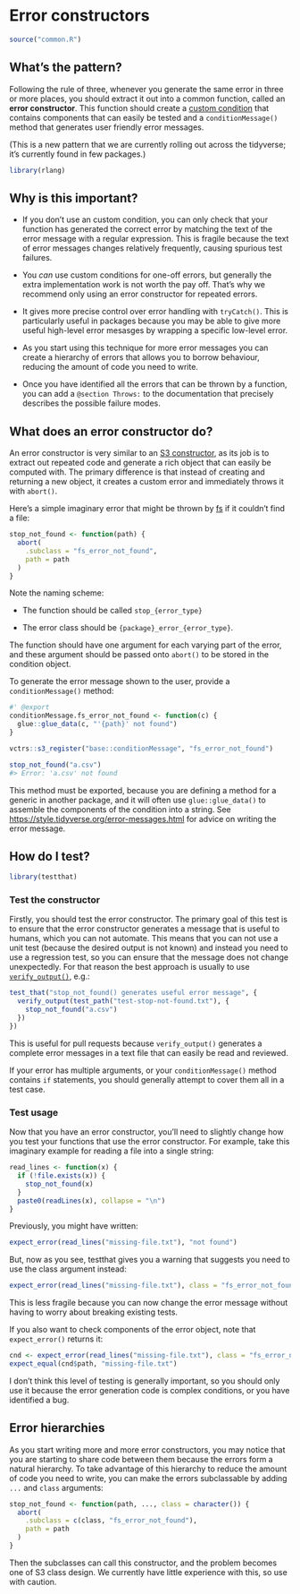 # Error constructors {#err-constructor}

```r
source("common.R")
```

## What's the pattern?

Following the rule of three, whenever you generate the same error in three or more places, you should extract it out into a common function, called an __error constructor__. This function should create a [custom condition](https://adv-r.hadley.nz/conditions.html#custom-conditions) that contains components that can easily be tested and a `conditionMessage()` method that generates user friendly error messages.

(This is a new pattern that we are currently rolling out across the tidyverse; it's currently found in few packages.)

```r
library(rlang)
```

## Why is this important?

* If you don't use an custom condition, you can only check that your function
  has generated the correct error by matching the text of the error message
  with a regular expression. This is fragile because the text of error messages
  changes relatively frequently, causing spurious test failures.

* You _can_ use custom conditions for one-off errors, but generally the extra 
  implementation work is not worth the pay off. That's why we recommend only 
  using an error constructor for repeated errors.

* It gives more precise control over error handling with `tryCatch()`. 
  This is particularly useful in packages because you may be able to give
  more useful high-level error mesasges by wrapping a specific low-level 
  error. 

* As you start using this technique for more error messages you can create
  a hierarchy of errors that allows you to borrow behaviour, reducing the
  amount of code you need to write.

* Once you have identified all the errors that can be thrown by a function,
  you can add a `@section Throws:` to the documentation that precisely 
  describes the possible failure modes.

## What does an error constructor do?

An error constructor is very similar to an [S3 constructor](https://adv-r.hadley.nz/s3.html#s3-constructor), as its job is to extract out repeated code and generate a rich object that can easily be computed with. The primary difference is that instead of creating and returning a new object, it creates a custom error and immediately throws it with `abort()`.

Here's a simple imaginary error that might be thrown by [fs](http://fs.r-lib.org/) if it couldn't find a file:

```r
stop_not_found <- function(path) {
  abort(
    .subclass = "fs_error_not_found",
    path = path
  )
}
```

Note the naming scheme:

* The function should be called `stop_{error_type}`

* The error class should be `{package}_error_{error_type}`. 

The function should have one argument for each varying part of the error, and these argument should be passed onto `abort()` to be stored in the condition object.

To generate the error message shown to the user, provide a `conditionMessage()` method:

```r
#' @export
conditionMessage.fs_error_not_found <- function(c) {
  glue::glue_data(c, "'{path}' not found")
}
```

```r
vctrs::s3_register("base::conditionMessage", "fs_error_not_found")
```


```r
stop_not_found("a.csv")
#> Error: 'a.csv' not found
```

This method must be exported, because you are defining a method for a generic in another package, and it will often use `glue::glue_data()` to assemble the components of the condition into a string. See <https://style.tidyverse.org/error-messages.html> for advice on writing the error message.

## How do I test?

```r
library(testthat)
```


### Test the constructor

Firstly, you should test the error constructor. The primary goal of this test is to ensure that the error constructor generates a message that is useful to humans, which you can not automate. This means that you can not use a unit test (because the desired output is not known) and instead you need to use a regression test, so you can ensure that the message does not change unexpectedly. For that reason the best approach is usually to use [`verify_output()`](https://testthat.r-lib.org/reference/verify_output.html), e.g.:

```r
test_that("stop_not_found() generates useful error message", {
  verify_output(test_path("test-stop-not-found.txt"), {
    stop_not_found("a.csv")
  })
})
```

This is useful for pull requests because `verify_output()` generates a complete error messages in a text file that can easily be read and reviewed.

If your error has multiple arguments, or your `conditionMessage()` method contains `if` statements, you should generally attempt to cover them all in a test case. 

### Test usage

Now that you have an error constructor, you'll need to slightly change how you test your functions that use the error constructor. For example, take this imaginary example for reading a file into a single string:

```r
read_lines <- function(x) {
  if (!file.exists(x)) {
    stop_not_found(x)
  }
  paste0(readLines(x), collapse = "\n")
}
```

Previously, you might have written:

```r
expect_error(read_lines("missing-file.txt"), "not found")
```

But, now as you see, testthat gives you a warning that suggests you need to use the class argument instead:

```r
expect_error(read_lines("missing-file.txt"), class = "fs_error_not_found")
```

This is less fragile because you can now change the error message without having to worry about breaking existing tests.

If you also want to check components of the error object, note that `expect_error()` returns it:

```r
cnd <- expect_error(read_lines("missing-file.txt"), class = "fs_error_not_found")
expect_equal(cnd$path, "missing-file.txt")
```

I don't think this level of testing is generally important, so you should only use it because the error generation code is complex conditions, or you have identified a bug.

## Error hierarchies

As you start writing more and more error constructors, you may notice that you are starting to share code between them because the errors form a natural hierarchy. To take advantage of this hierarchy to reduce the amount of code you need to write, you can make the errors subclassable by adding `...` and `class` arguments:

```r
stop_not_found <- function(path, ..., class = character()) {
  abort(
    .subclass = c(class, "fs_error_not_found"),
    path = path
  )
}
```

Then the subclasses can call this constructor, and the problem becomes one of S3 class design. We currently have little experience with this, so use with caution.
